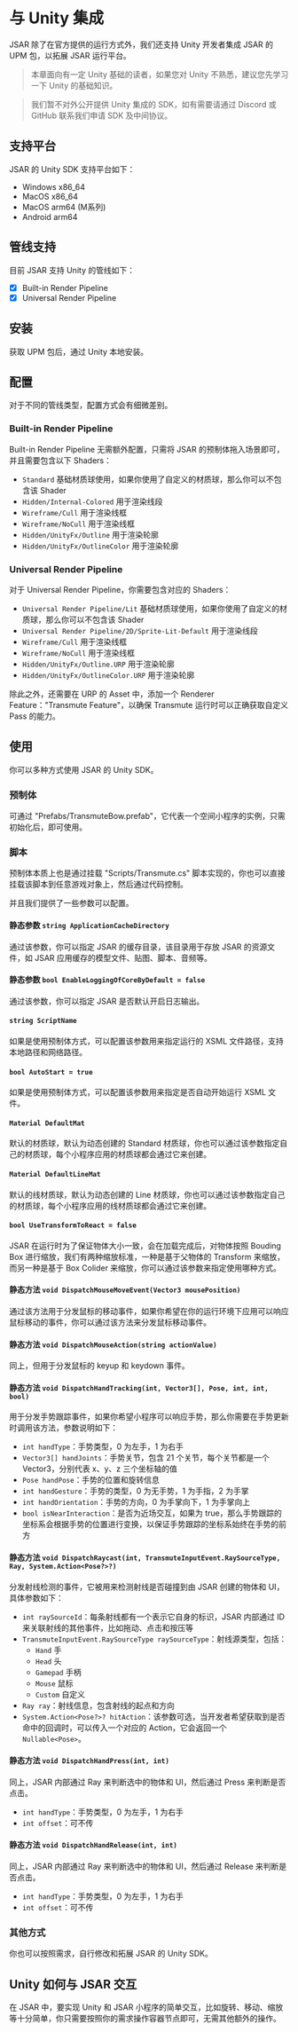 # 与 Unity 集成

JSAR 除了在官方提供的运行方式外，我们还支持 Unity 开发者集成 JSAR 的 UPM 包，以拓展 JSAR 运行平台。

> 本章面向有一定 Unity 基础的读者，如果您对 Unity 不熟悉，建议您先学习一下 Unity 的基础知识。

> 我们暂不对外公开提供 Unity 集成的 SDK，如有需要请通过 Discord 或 GitHub 联系我们申请 SDK 及中间协议。

## 支持平台

JSAR 的 Unity SDK 支持平台如下：

- Windows x86_64
- MacOS x86_64
- MacOS arm64 (M系列)
- Android arm64

## 管线支持

目前 JSAR 支持 Unity 的管线如下：

- [x] Built-in Render Pipeline
- [x] Universal Render Pipeline

## 安装

获取 UPM 包后，通过 Unity 本地安装。

## 配置

对于不同的管线类型，配置方式会有细微差别。

### Built-in Render Pipeline

Built-in Render Pipeline 无需额外配置，只需将 JSAR 的预制体拖入场景即可，并且需要包含以下 Shaders：

- `Standard` 基础材质球使用，如果你使用了自定义的材质球，那么你可以不包含该 Shader
- `Hidden/Internal-Colored` 用于渲染线段
- `Wireframe/Cull` 用于渲染线框
- `Wireframe/NoCull` 用于渲染线框
- `Hidden/UnityFx/Outline` 用于渲染轮廓
- `Hidden/UnityFx/OutlineColor` 用于渲染轮廓

### Universal Render Pipeline

对于 Universal Render Pipeline，你需要包含对应的 Shaders：

- `Universal Render Pipeline/Lit` 基础材质球使用，如果你使用了自定义的材质球，那么你可以不包含该 Shader
- `Universal Render Pipeline/2D/Sprite-Lit-Default` 用于渲染线段
- `Wireframe/Cull` 用于渲染线框
- `Wireframe/NoCull` 用于渲染线框
- `Hidden/UnityFx/Outline.URP` 用于渲染轮廓
- `Hidden/UnityFx/OutlineColor.URP` 用于渲染轮廓

除此之外，还需要在 URP 的 Asset 中，添加一个 Renderer Feature："Transmute Feature"，以确保 Transmute 运行时可以正确获取自定义 Pass 的能力。

## 使用

你可以多种方式使用 JSAR 的 Unity SDK。

### 预制体

可通过 "Prefabs/TransmuteBow.prefab"，它代表一个空间小程序的实例，只需初始化后，即可使用。

### 脚本

预制体本质上也是通过挂载 "Scripts/Transmute.cs" 脚本实现的，你也可以直接挂载该脚本到任意游戏对象上，然后通过代码控制。

并且我们提供了一些参数可以配置。

#### 静态参数 `string ApplicationCacheDirectory`

通过该参数，你可以指定 JSAR 的缓存目录，该目录用于存放 JSAR 的资源文件，如 JSAR 应用缓存的模型文件、贴图、脚本、音频等。

#### 静态参数 `bool EnableLoggingOfCoreByDefault = false`

通过该参数，你可以指定 JSAR 是否默认开启日志输出。

#### `string ScriptName`

如果是使用预制体方式，可以配置该参数用来指定运行的 XSML 文件路径，支持本地路径和网络路径。

#### `bool AutoStart = true`

如果是使用预制体方式，可以配置该参数用来指定是否自动开始运行 XSML 文件。

#### `Material DefaultMat`

默认的材质球，默认为动态创建的 Standard 材质球，你也可以通过该参数指定自己的材质球，每个小程序应用的材质球都会通过它来创建。

#### `Material DefaultLineMat`

默认的线材质球，默认为动态创建的 Line 材质球，你也可以通过该参数指定自己的材质球，每个小程序应用的线材质球都会通过它来创建。

#### `bool UseTransformToReact = false`

JSAR 在运行时为了保证物体大小一致，会在加载完成后，对物体按照 Bouding Box 进行缩放，我们有两种缩放标准，一种是基于父物体的 Transform 来缩放，而另一种是基于 Box Colider 来缩放，你可以通过该参数来指定使用哪种方式。

#### 静态方法 `void DispatchMouseMoveEvent(Vector3 mousePosition)`

通过该方法用于分发鼠标的移动事件，如果你希望在你的运行环境下应用可以响应鼠标移动的事件，你可以通过该方法来分发鼠标移动事件。

#### 静态方法 `void DispatchMouseAction(string actionValue)`

同上，但用于分发鼠标的 keyup 和 keydown 事件。

#### 静态方法 `void DispatchHandTracking(int, Vector3[], Pose, int, int, bool)`

用于分发手势跟踪事件，如果你希望小程序可以响应手势，那么你需要在手势更新时调用该方法，参数说明如下：

- `int handType`：手势类型，0 为左手，1 为右手
- `Vector3[] handJoints`：手势关节，包含 21 个关节，每个关节都是一个 Vector3，分别代表 x、y、z 三个坐标轴的值
- `Pose handPose`：手势的位置和旋转信息
- `int handGesture`：手势的类型，0 为无手势，1 为手指，2 为手掌
- `int handOrientation`：手势的方向，0 为手掌向下，1 为手掌向上
- `bool isNearInteraction`：是否为近场交互，如果为 true，那么手势跟踪的坐标系会根据手势的位置进行变换，以保证手势跟踪的坐标系始终在手势的前方

#### 静态方法 `void DispatchRaycast(int, TransmuteInputEvent.RaySourceType, Ray, System.Action<Pose?>?)`

分发射线检测的事件，它被用来检测射线是否碰撞到由 JSAR 创建的物体和 UI，具体参数如下：

- `int raySourceId`：每条射线都有一个表示它自身的标识，JSAR 内部通过 ID 来关联射线的其他事件，比如拖动、点击和按压等
- `TransmuteInputEvent.RaySourceType raySourceType`：射线源类型，包括：
  - `Hand` 手
  - `Head` 头
  - `Gamepad` 手柄
  - `Mouse` 鼠标
  - `Custom` 自定义
- `Ray ray`：射线信息，包含射线的起点和方向
- `System.Action<Pose?>? hitAction`：该参数可选，当开发者希望获取到是否命中的回调时，可以传入一个对应的 Action，它会返回一个 `Nullable<Pose>`。

#### 静态方法 `void DispatchHandPress(int, int)`

同上，JSAR 内部通过 Ray 来判断选中的物体和 UI，然后通过 Press 来判断是否点击。

- `int handType`：手势类型，0 为左手，1 为右手
- `int offset`：可不传

#### 静态方法 `void DispatchHandRelease(int, int)`

同上，JSAR 内部通过 Ray 来判断选中的物体和 UI，然后通过 Release 来判断是否点击。

- `int handType`：手势类型，0 为左手，1 为右手
- `int offset`：可不传

### 其他方式

你也可以按照需求，自行修改和拓展 JSAR 的 Unity SDK。

## Unity 如何与 JSAR 交互

在 JSAR 中，要实现 Unity 和 JSAR 小程序的简单交互，比如旋转、移动、缩放等十分简单，你只需要按照你的需求操作容器节点即可，无需其他额外的操作。
